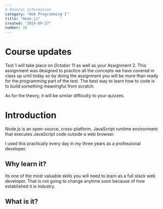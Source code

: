 ```yaml
---
# General Information
category: "Web Programming I"
title: "Node.js"
created: "2024-09-27"
number: 16
---
```


# Course updates

Test 1 will take place on _October 11_ as well as your Assignment 2. This assignment was designed to practice all the concepts we have covered in class up until today so by doing the assignment you will be more than ready for the programming part of the test. The best way to learn how to code is to build something meaningful from scratch.

As for the theory, it will be similar difficulty to your quizzes.

# Introduction

Node.js is an open-source, cross-platform, JavaScript runtime environment that executes JavaScript code outside a web browser.

I used this practically every day in my three years as a professional developer.

## Why learn it?

Its one of the most valuable skills you will need to learn as a full stack web developer. That is not going to change anytime soon because of how established it is industry.

## What is it?
